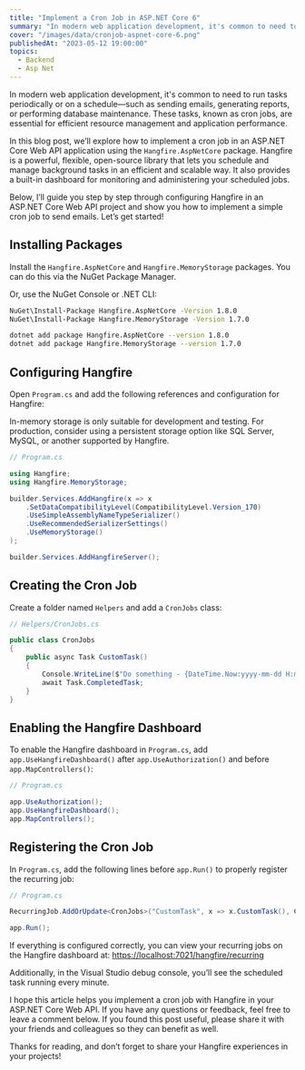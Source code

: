 ```yaml
---
title: "Implement a Cron Job in ASP.NET Core 6"
summary: "In modern web application development, it's common to need to run tasks periodically or on a schedule—such as sending emails, generating reports, or performing database maintenance. These tasks, known as cron jobs, are essential for efficient resource management and application performance."
cover: "/images/data/cronjob-aspnet-core-6.png"
publishedAt: "2023-05-12 19:00:00"
topics:
  - Backend
  - Asp Net
---
```


In modern web application development, it's common to need to run tasks periodically or on a schedule—such as sending emails, generating reports,
or performing database maintenance. These tasks, known as cron jobs, are essential for efficient resource management and application performance.

In this blog post, we’ll explore how to implement a cron job in an ASP.NET Core Web API application using the `Hangfire.AspNetCore` package.
Hangfire is a powerful, flexible, open-source library that lets you schedule and manage background tasks in an efficient and scalable way.
It also provides a built-in dashboard for monitoring and administering your scheduled jobs.

Below, I’ll guide you step by step through configuring Hangfire in an ASP.NET Core Web API project and show you how to implement a simple
cron job to send emails. Let’s get started!

## Installing Packages

Install the `Hangfire.AspNetCore` and `Hangfire.MemoryStorage` packages. You can do this via the NuGet Package Manager.

Or, use the NuGet Console or .NET CLI:

```bash
NuGet\Install-Package Hangfire.AspNetCore -Version 1.8.0
NuGet\Install-Package Hangfire.MemoryStorage -Version 1.7.0
```

```bash
dotnet add package Hangfire.AspNetCore --version 1.8.0
dotnet add package Hangfire.MemoryStorage --version 1.7.0
```

## Configuring Hangfire

Open `Program.cs` and add the following references and configuration for Hangfire:

<Alert variant="light" color="blue" title="Important">
  In-memory storage is only suitable for development and testing. For
  production, consider using a persistent storage option like SQL Server, MySQL,
  or another supported by Hangfire.
</Alert>

```csharp
// Program.cs

using Hangfire;
using Hangfire.MemoryStorage;

builder.Services.AddHangfire(x => x
    .SetDataCompatibilityLevel(CompatibilityLevel.Version_170)
    .UseSimpleAssemblyNameTypeSerializer()
    .UseRecommendedSerializerSettings()
    .UseMemoryStorage()
);

builder.Services.AddHangfireServer();
```

## Creating the Cron Job

Create a folder named `Helpers` and add a `CronJobs` class:

```csharp
// Helpers/CronJobs.cs

public class CronJobs
{
    public async Task CustomTask()
    {
        Console.WriteLine($"Do something - {DateTime.Now:yyyy-mm-dd H:mm:ss}");
        await Task.CompletedTask;
    }
}
```

## Enabling the Hangfire Dashboard

To enable the Hangfire dashboard in `Program.cs`, add `app.UseHangfireDashboard()` after `app.UseAuthorization()` and before `app.MapControllers()`:

```csharp
// Program.cs

app.UseAuthorization();
app.UseHangfireDashboard();
app.MapControllers();
```

## Registering the Cron Job

In `Program.cs`, add the following lines before `app.Run()` to properly register the recurring job:

```csharp
// Program.cs

RecurringJob.AddOrUpdate<CronJobs>("CustomTask", x => x.CustomTask(), Cron.Minutely);

app.Run();
```

If everything is configured correctly, you can view your recurring jobs on the Hangfire dashboard at: [https://localhost:7021/hangfire/recurring](https://localhost:7021/hangfire/recurring)

Additionally, in the Visual Studio debug console, you’ll see the scheduled task running every minute.

I hope this article helps you implement a cron job with Hangfire in your ASP.NET Core Web API. If you have any questions or feedback, feel free to leave a comment below.
If you found this post useful, please share it with your friends and colleagues so they can benefit as well.

Thanks for reading, and don’t forget to share your Hangfire experiences in your projects!
